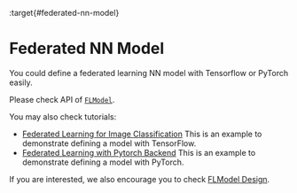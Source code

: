 :target{#federated-nn-model}

# Federated NN Model

You could define a federated learning NN model with Tensorflow or PyTorch easily.

Please check API of [<code>FLModel</code>](../../../source/secretflow.ml.ml.nn.mdx#secretflow.ml.nn.FLModel "secretflow.ml.nn.FLModel").

You may also check tutorials:

- [Federated Learning for Image Classification](../../../tutorial/Federate_Learning_for_Image_Classification.mdx) This is an example to demonstrate defining a model with TensorFlow.
- [Federated Learning with Pytorch Backend](../../../tutorial/Federated_Learning_with_Pytorch_backend.mdx) This is an example to demonstrate defining a model with PyTorch.

If you are interested, we also encourage you to check [FLModel Design](../../../developer/design/flmodel.mdx).
